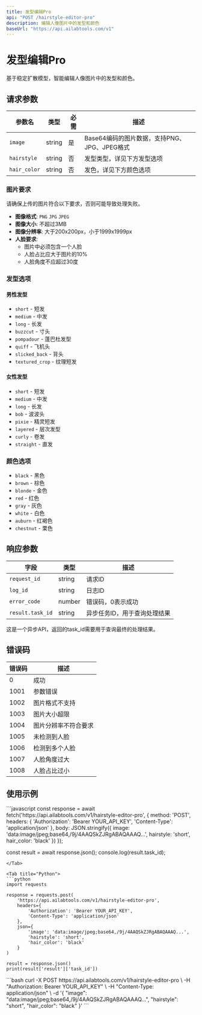 ```yaml
---
title: 发型编辑Pro
api: "POST /hairstyle-editor-pro"
description: 编辑人像图片中的发型和颜色
baseUrl: "https://api.ailabtools.com/v1"
---
```


# 发型编辑Pro

基于稳定扩散模型，智能编辑人像图片中的发型和颜色。

## 请求参数

| 参数名 | 类型 | 必需 | 描述 |
|--------|------|------|------|
| `image` | string | 是 | Base64编码的图片数据，支持PNG、JPG、JPEG格式 |
| `hairstyle` | string | 否 | 发型类型，详见下方发型选项 |
| `hair_color` | string | 否 | 发色，详见下方颜色选项 |

### 图片要求

<Warning>
请确保上传的图片符合以下要求，否则可能导致处理失败。
</Warning>

- **图像格式**: `PNG` `JPG` `JPEG`
- **图像大小**: 不超过3MB
- **图像分辨率**: 大于200x200px，小于1999x1999px
- **人脸要求**: 
  - 图片中必须包含一个人脸
  - 人脸占比应大于图片的10%
  - 人脸角度不应超过30度

### 发型选项

#### 男性发型
- `short` - 短发
- `medium` - 中发
- `long` - 长发
- `buzzcut` - 寸头
- `pompadour` - 蓬巴杜发型
- `quiff` - 飞机头
- `slicked_back` - 背头
- `textured_crop` - 纹理短发

#### 女性发型
- `short` - 短发
- `medium` - 中发
- `long` - 长发
- `bob` - 波波头
- `pixie` - 精灵短发
- `layered` - 层次发型
- `curly` - 卷发
- `straight` - 直发

### 颜色选项

- `black` - 黑色
- `brown` - 棕色
- `blonde` - 金色
- `red` - 红色
- `gray` - 灰色
- `white` - 白色
- `auburn` - 红褐色
- `chestnut` - 栗色

## 响应参数

| 字段 | 类型 | 描述 |
|------|------|------|
| `request_id` | string | 请求ID |
| `log_id` | string | 日志ID |
| `error_code` | number | 错误码，0表示成功 |
| `result.task_id` | string | 异步任务ID，用于查询处理结果 |

<Note>
这是一个异步API，返回的task_id需要用于查询最终的处理结果。
</Note>

## 错误码

| 错误码 | 描述 |
|--------|------|
| 0 | 成功 |
| 1001 | 参数错误 |
| 1002 | 图片格式不支持 |
| 1003 | 图片大小超限 |
| 1004 | 图片分辨率不符合要求 |
| 1005 | 未检测到人脸 |
| 1006 | 检测到多个人脸 |
| 1007 | 人脸角度过大 |
| 1008 | 人脸占比过小 |

## 使用示例

<Tabs>
<Tab title="JavaScript">
```javascript
const response = await fetch('https://api.ailabtools.com/v1/hairstyle-editor-pro', {
  method: 'POST',
  headers: {
    'Authorization': 'Bearer YOUR_API_KEY',
    'Content-Type': 'application/json'
  },
  body: JSON.stringify({
    image: 'data:image/jpeg;base64,/9j/4AAQSkZJRgABAQAAAQ...',
    hairstyle: 'short',
    hair_color: 'black'
  })
});

const result = await response.json();
console.log(result.task_id);
```
</Tab>

<Tab title="Python">
```python
import requests

response = requests.post(
    'https://api.ailabtools.com/v1/hairstyle-editor-pro',
    headers={
        'Authorization': 'Bearer YOUR_API_KEY',
        'Content-Type': 'application/json'
    },
    json={
        'image': 'data:image/jpeg;base64,/9j/4AAQSkZJRgABAQAAAQ...',
        'hairstyle': 'short',
        'hair_color': 'black'
    }
)

result = response.json()
print(result['result']['task_id'])
```
</Tab>

<Tab title="cURL">
```bash
curl -X POST https://api.ailabtools.com/v1/hairstyle-editor-pro \
  -H "Authorization: Bearer YOUR_API_KEY" \
  -H "Content-Type: application/json" \
  -d '{
    "image": "data:image/jpeg;base64,/9j/4AAQSkZJRgABAQAAAQ...",
    "hairstyle": "short",
    "hair_color": "black"
  }'
```
</Tab>
</Tabs>
